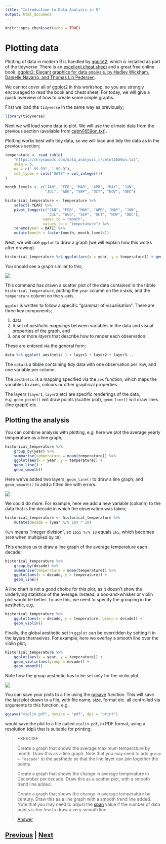 ```yaml
---
title: "Introduction to Data Analysis in R"
output: html_document
---
```


```r
knitr::opts_chunk$set(echo = TRUE)
```

# Plotting data

Plotting of data in modern R is handled by 
[ggplot2](https://ggplot2.tidyverse.org), which is installed as part of the tidyverse.
There is an [excellent cheat sheet](https://github.com/rstudio/cheatsheets/blob/master/data-visualization-2.1.pdf)
and a great free online book,
[ggplot2: Elegant graphics for data analysis, by Hadley Wickham, Danielle Navarro, and Thomas Lin Pedersen](https://ggplot2-book.org).

We cannot cover all of [ggplot2](https://ggplot2.tidyverse.org) in this workshop, 
so you are strongly encouraged to read the book and cheat sheet. For today,
we will give a quick overview of how to create some simple graphs.

First we load the `tidyverse` in the same way as previously;

```R
library(tidyverse)
```

Next we will load some data to plot. We will use the climate data from the previous
section (available from [cetml1659on.txt](https://chryswoods.com/data_analysis_r/cetml1659on.txt)).

Plotting works best with tidy data, so we will load and tidy the data as in the previous
section;

```R
temperature <- read_table(
    "https://chryswoods.com/data_analysis_r/cetml1659on.txt",
    skip = 6,
    na = c("-99.99", "-99.9"),
    col_types = cols("DATE" = col_integer())
)

month_levels <- c("JAN", "FEB", "MAR", "APR", "MAY", "JUN",
                  "JUL", "AUG", "SEP", "OCT", "NOV", "DEC")

historical_temperature <- temperature %>%
    select(-YEAR) %>%
    pivot_longer(c("JAN", "FEB", "MAR", "APR", "MAY", "JUN",
                   "JUL", "AUG", "SEP", "OCT", "NOV", "DEC"),
                 names_to = "month",
                 values_to = "temperature") %>%
    rename(year = DATE) %>%
    mutate(month = factor(month, month_levels))
```

Next, we will use `ggplot` to draw a graph (we will explain how 
this works after drawing).

```R
historical_temperature %>% ggplot(aes(x = year, y = temperature)) + geom_point()
```

You should see a graph similar to this;

![](images/ggplot01.png)

This command has drawn a scatter plot of the data contained in the tibble
`historical_temperature`, putting the `year` column on the x-axis, and
the `temperature` column on the y-axis.

`ggplot` is written to follow a specific "grammar of visualisation". 
There are three key components;

1. data,
2. A set of *aesthetic mappings* between variables in the data and 
   visual properties of the graph, and
3. one or more *layers* that describe how to render each observation.

These are entered via the general form;

```R
data %>% ggplot( aesthetic ) + layer1 + layer2 + layer3...
```

The `data` is a tibble containing tidy data with one observation per row,
and one variable per column.

The `aesthetic` is a mapping specified via the `aes` function, which
maps the variables to axes, colours or other graphical properties.

The layers (`layer1`, `layer2` etc) are specific renderings of the data,
e.g. `geom_point()` will draw points (scatter plot), `geom_line()` 
will draw lines (line graph) etc.

## Plotting the analysis

You can combine analysis with plotting, e.g. here we plot the average
yearly temperature as a line graph;

```R
historical_temperature %>%
    group_by(year) %>%
    summarise(temperature = mean(temperature)) %>%
    ggplot(aes(x = year, y = temperature)) +
    geom_line() + 
    geom_smooth()
```

Here we've added two layers; `geom_line()` to draw a line graph, 
and `geom_smooth()` to add a fitted line with errors.

![](images/ggplot02.png)

We could do more. For example, here we add a new variable (column)
to the data that is the decade in which the observation was taken;

```R
historical_temperature <- historical_temperature %>%
    mutate(decade = (year %/% 10) * 10)
```

(`%/%` means "integer division", so `1655 %/% 10` equals `165`, which
becomes `1650` when multiplied by `10`)

This enables us to draw a line graph of the average temperature 
each decade;

```R
historical_temperature %>%
    group_by(decade) %>%
    summarise(temperature = mean(temperature)) %>%
    ggplot(aes(x = decade, y = temperature)) + 
    geom_line()
```

A line chart is not a good choice for this plot, as it doesn't
show the underlying statistics of the average. Instead, a
box-and-whisker or violin plot would be better. To use this,
we need to specify the grouping in the aesthetic, e.g.

```R
historical_temperature %>%
    ggplot(aes(x = decade, y = temperature, group = decade)) + 
    geom_violin()
```

Finally, the global aesthetic set in `ggplot` can be overridden by 
setting it in the layers themselves. For example, here we overlay
a smooth line over the violin plot;

```R
historical_temperature %>%
    ggplot(aes(x = year, y = temperature)) + 
    geom_violin(aes(group = decade)) + 
    geom_smooth()
```

Note how the group aesthetic has to be set only for the violin plot.

![](images/ggplot03.png)

You can save your plots to a file using the 
[ggsave](https://ggplot2.tidyverse.org/reference/ggsave.html) function.
This will save the last plot drawn to a file, with file name, size,
format etc. all controlled via arguments to this function, e.g.

```R
ggsave("violin.pdf", device = "pdf", dpi = "print")
```

would save the plot to a file called `violin.pdf`, in PDF format,
using a resolution (dpi) that is suitable for printing.

> EXERCISE
>
> Create a graph that shows the average maximum temperature
> by month. Draw this as a line graph. Note
> that you may need to add `group = "decade"` to the aesthetic
> so that the line layer can join together the points.
>
> Create a graph that shows the change in average temperature
> in December per decade. Draw this as a scatter plot, with a smooth
> trend line added.
>
> Create a graph that shows the change in average temperature
> by century. Draw this as a line graph with a smooth 
> trend line added. Note that you may need to adjust the 
> [span](https://ggplot2.tidyverse.org/reference/geom_smooth.html)
> value if the number of data points is too few to draw a 
> very smooth line.
>
> [Answer](ggplot_answer01.html)


## [Previous](analysis.html) | [Next](summary.html)

